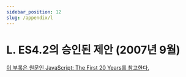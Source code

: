 ```yaml
---
sidebar_position: 12
slug: /appendix/l
---
```


# L. ES4.2의 승인된 제안 (2007년 9월)

[이 부록은 원문인 JavaScript: The First 20 Years를 참고한다.](https://dl.acm.org/doi/pdf/10.1145/3386327)
